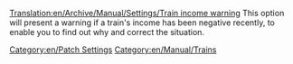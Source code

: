 [[Translation:en/Archive/Manual/Settings/Train income warning]]
This option will present a warning if a train's income has been negative recently, to enable you to find out why and correct the situation.
[[Category:en/Patch Settings]]
[[Category:en/Manual/Trains]]
{{en/Stub}}